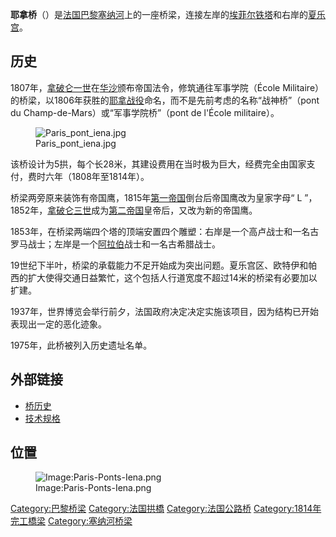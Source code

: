 {{coord|48|51|35|N|02|17|32|E|region:FR_type:landmark|display=title}}
{{Infobox_Bridge
|bridge_name=耶拿桥
|image=Pont d'Iéna 2447x742.jpg
|caption=
|official_name=Pont d'Iéna
|carries=
|crosses=[[塞纳河|塞纳河]]
|locale=法国巴黎
|maint=巴黎市政府
|id=
|design= [[拱桥|拱桥]]
|mainspan= 
|length= 155米
|width= 35米
|height=
|clearance=
|below= 
|traffic=
|open=1814年
|closed=
|toll=
|map_cue=
|map_image=
|map_text=
|map_width=
|coordinates= {{coord|48|51|35|N|02|17|32|E}}
|lat=
|long=
| downstream = [[比尔阿克姆桥|比尔阿克姆桥]]
| upstream = [[德比利行人桥|德比利行人桥]]
}}

'''耶拿桥'''（{{lang-fr|Pont d'Iéna}}）是[[法国|法国]][[巴黎|巴黎]][[塞纳河|塞纳河]]上的一座桥梁，连接左岸的[[埃菲尔铁塔|埃菲尔铁塔]]和右岸的[[夏乐宫|夏乐宫]]。

==历史==

1807年，[[拿破仑一世|拿破仑一世]]在[[华沙|华沙]]颁布帝国法令，修筑通往军事学院（École Militaire）的桥梁，以1806年获胜的[[耶拿战役|耶拿战役]]命名，而不是先前考虑的名称“战神桥”（pont du Champ-de-Mars）或“军事学院桥”（pont de l'École militaire）。

[[Image:Paris_pont_iena.jpg|left]]

该桥设计为5拱，每个长28米，其建设费用在当时极为巨大，经费完全由国家支付，费时六年（1808年至1814年）。 

桥梁两旁原来装饰有帝国鹰，1815年[[法兰西第一帝国|第一帝国]]倒台后帝国鹰改为皇家字母“ L ”，1852年，[[拿破仑三世|拿破仑三世]]成为[[法兰西第二帝国|第二帝国]]皇帝后，又改为新的帝国鹰。

1853年，在桥梁两端四个塔的顶端安置四个雕塑：右岸是一个高卢战士和一名古罗马战士；左岸是一个[[阿拉伯|阿拉伯]]战士和一名古希腊战士。

19世纪下半叶，桥梁的承载能力不足开始成为突出问题。夏乐宫区、欧特伊和帕西的扩大使得交通日益繁忙，这个包括人行道宽度不超过14米的桥梁有必要加以扩建。

1937年，世界博览会举行前夕，法国政府决定决定实施该项目，因为结构已开始表现出一定的恶化迹象。

1975年，此桥被列入历史遗址名单。

==外部链接==
*[http://www.paris.fr/portail/deplacements/Portal.lut?page_id=240 桥历史] {{Wayback|url=http://www.paris.fr/portail/deplacements/Portal.lut?page_id=240 |date=20090713215816 }}{{fr}}
*[http://en.structurae.de/structures/data/index.cfm?ID=s0000232 技术规格]{{en}}

==位置==
[[Image:Paris-Ponts-Iena.png|Image:Paris-Ponts-Iena.png]]

{{巴黎名胜}}

[[Category:巴黎桥梁|Category:巴黎桥梁]]
[[Category:法国拱橋|Category:法国拱橋]]
[[Category:法国公路桥|Category:法国公路桥]]
[[Category:1814年完工橋梁|Category:1814年完工橋梁]]
[[Category:塞纳河桥梁|Category:塞纳河桥梁]]